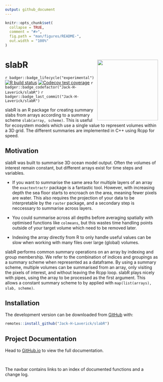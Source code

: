 ```yaml
---
output: github_document
---
```


<!-- README.md is generated from README.Rmd. Please edit that file -->

```r
knitr::opts_chunk$set(
  collapse = TRUE,
  comment = "#>",
  fig.path = "man/figures/README-",
  out.width = "100%"
)
```

# slabR <a href='https://jack-h-laverick.github.io/slabR'><img src='README.gif' align="right" height="200" /></a>

<!-- badges: start -->
`r badger::badge_lifecycle("experimental")`
[![R build status](https://github.com/Jack-H-Laverick/slabR/workflows/R-CMD-check/badge.svg)](https://github.com/Jack-H-Laverick/slabR/actions)
[![Codecov test coverage](https://codecov.io/gh/Jack-H-Laverick/slabR/branch/main/graph/badge.svg)](https://codecov.io/gh/Jack-H-Laverick/slabR?branch=main)
`r badger::badge_codefactor("Jack-H-Laverick/slabR")`
`r badger::badge_last_commit("Jack-H-Laverick/slabR")`
<!-- badges: end -->

slabR is an R package for creating summary slabs from arrays according to a summary scheme `slab(array, scheme)`. This is useful for ecosystem models which use a single value to represent volumes within a 3D grid. The different summaries are implemented in C++ using Rcpp for speed.  

## Motivation

slabR was built to summarise 3D ocean model output. Often the volumes of interest remain constant, but different arrays exist for time steps and variables. 

* If you want to summarise the same area for multiple layers of an array the `exactextractr` package is a fantastic tool. However, with increasing depth the sea floor starts to encroach on the area, meaning fewer pixels are water. This also requires the projection of your data to be interpretable by the `raster` package, and a secondary step is neccessary to summarise across layers.

* You could summarise across all depths before averaging spatially with optimised functions like `colmeans`, but this wastes time handling points outside of your target volume which need to be removed later.

* Indexing the array directly from R to only handle useful values can be slow when working with many files over large (global) volumes.

slabR performs common summary operations on an array by indexing and group membership. We refer to the combination of indices and groupings as a summary scheme when represented as a dataframe. By using a summary scheme, multiple volumes can be summarised from an array, only visiting the pixels of interest, and without leaving the Rcpp loop. slabR plays nicely with pipes, using the array to be processed as the first argument. This allows a constant summary scheme to by applied with  `map(list(arrays), slab, scheme)`.

## Installation

The development version can be downloaded from [GitHub](https://github.com/) with:

``` r
remotes::install_github("Jack-H-Laverick/slabR")
```

## Project Documentation

Head to [GitHub.io](https://jack-h-laverick.github.io/slabR/index.html) to view the full documentation.

<br/>

The navbar contains links to an index of documented functions and a change log. 
